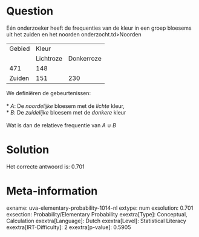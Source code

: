 Question
========

Eén onderzoeker heeft de frequenties van de kleur in een groep bloesems
uit het zuiden en het noorden onderzocht.td\>Noorden

  -------- ----------- ------------
  Gebied   Kleur       
           Lichtroze   Donkerroze
  471      148         
  Zuiden   151         230
  -------- ----------- ------------

We definiëren de gebeurtenissen:\
\
* *A*: De *noordelijke* bloesem met de *lichte* kleur,\
* *B*: De *zuidelijke* bloesem met de *donkere* kleur\
\
Wat is dan de relatieve frequentie van *A* ∪ *B*


Solution
========

Het correcte antwoord is: 0.701

Meta-information
================
exname: uva-elementary-probability-1014-nl
extype: num
exsolution: 0.701
exsection: Probability/Elementary Probability
exextra[Type]: Conceptual, Calculation
exextra[Language]: Dutch
exextra[Level]: Statistical Literacy
exextra[IRT-Difficulty]: 2
exextra[p-value]: 0.5905

